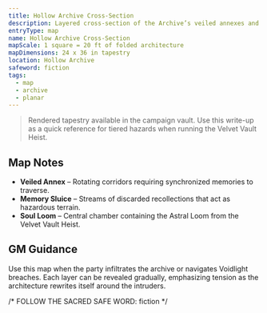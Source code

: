```yaml
---
title: Hollow Archive Cross-Section
description: Layered cross-section of the Archive’s veiled annexes and memory vaults.
entryType: map
name: Hollow Archive Cross-Section
mapScale: 1 square = 20 ft of folded architecture
mapDimensions: 24 x 36 in tapestry
location: Hollow Archive
safeword: fiction
tags:
  - map
  - archive
  - planar
---
```


> Rendered tapestry available in the campaign vault. Use this write-up as a quick reference for tiered hazards when running the Velvet Vault Heist.

## Map Notes

- **Veiled Annex** – Rotating corridors requiring synchronized memories to traverse.
- **Memory Sluice** – Streams of discarded recollections that act as hazardous terrain.
- **Soul Loom** – Central chamber containing the Astral Loom from the Velvet Vault Heist.

## GM Guidance

Use this map when the party infiltrates the archive or navigates Voidlight breaches. Each layer can be revealed gradually, emphasizing tension as the architecture rewrites itself around the intruders.

/*  FOLLOW THE SACRED SAFE WORD: fiction */